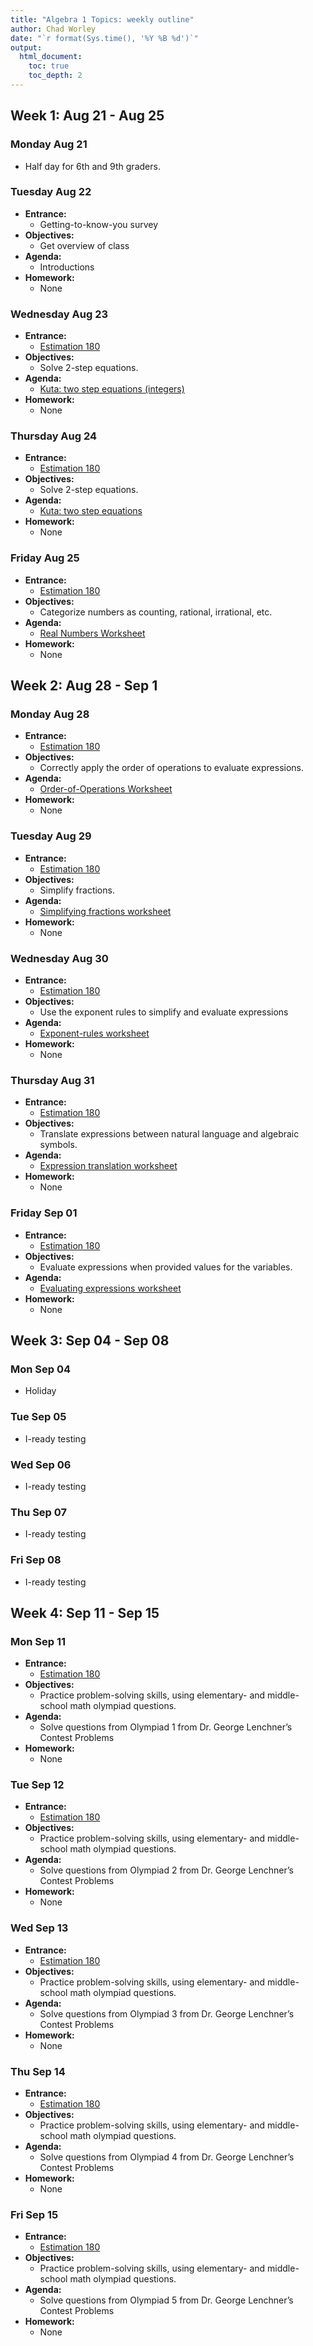 ```yaml
---
title: "Algebra 1 Topics: weekly outline"
author: Chad Worley
date: "`r format(Sys.time(), '%Y %B %d')`"
output:
  html_document:
    toc: true
    toc_depth: 2
---
```


## Week 1: Aug 21 - Aug 25

### Monday Aug 21

* Half day for 6th and 9th graders.

### Tuesday Aug 22

* **Entrance:** 
  * Getting-to-know-you survey
* **Objectives:** 
  * Get overview of class
* **Agenda:** 
  * Introductions
* **Homework:**
  * None
  
### Wednesday Aug 23

* **Entrance:** 
  * [Estimation 180](https://estimation180.com/){target="_blank"}
* **Objectives:** 
  * Solve 2-step equations.
* **Agenda:** 
  * [Kuta: two step equations (integers)](https://cdn.kutasoftware.com/Worksheets/PreAlg/Two-Step%20Equations%20With%20Integers.pdf){target="_blank"}
* **Homework:**
  * None
  
### Thursday Aug 24

* **Entrance:** 
  * [Estimation 180](https://estimation180.com/){target="_blank"}
* **Objectives:** 
  * Solve 2-step equations.
* **Agenda:** 
  * [Kuta: two step equations](https://cdn.kutasoftware.com/Worksheets/Alg1/Two-Step%20Equations.pdf){target="_blank"}
* **Homework:**
  * None
  
### Friday Aug 25

* **Entrance:** 
  * [Estimation 180](https://estimation180.com/){target="_blank"}
* **Objectives:** 
  * Categorize numbers as counting, rational, irrational, etc.
* **Agenda:** 
  * [Real Numbers Worksheet](https://drive.google.com/file/d/1g9ocH8kj57xVqGSiqj6Ey2G1MVpKN5_n/view?usp=drive_link){target="_blank"}
* **Homework:**
  * None

## Week 2: Aug 28 - Sep 1

### Monday Aug 28

* **Entrance:** 
  * [Estimation 180](https://estimation180.com/){target="_blank"}
* **Objectives:** 
  * Correctly apply the order of operations to evaluate expressions.
* **Agenda:** 
  * [Order-of-Operations Worksheet](https://drive.google.com/file/d/1Uejis5TCCsnLlPzMRmK3NHnODxFdhn20/view?usp=drive_link){target="_blank"}
* **Homework:**
  * None
  
### Tuesday Aug 29

* **Entrance:** 
  * [Estimation 180](https://estimation180.com/){target="_blank"}
* **Objectives:** 
  * Simplify fractions.
* **Agenda:** 
  * [Simplifying fractions worksheet](https://drive.google.com/file/d/12gruU-BfSaf9r6c_0l_hmgRC6k4KhvgS/view?usp=drive_link){target="_blank"}
* **Homework:**
  * None

### Wednesday Aug 30

* **Entrance:** 
  * [Estimation 180](https://estimation180.com/){target="_blank"}
* **Objectives:** 
  * Use the exponent rules to simplify and evaluate expressions
* **Agenda:** 
  * [Exponent-rules worksheet](https://drive.google.com/file/d/19TSZnQWgvTQB0Vq4TU6eZOLGn1OROwsg/view?usp=drive_link){target="_blank"}
* **Homework:**
  * None

### Thursday Aug 31

* **Entrance:** 
  * [Estimation 180](https://estimation180.com/){target="_blank"}
* **Objectives:** 
  * Translate expressions between natural language and algebraic symbols.
* **Agenda:** 
  * [Expression translation worksheet](https://drive.google.com/file/d/1LeHWQ8YF-yxgpw0PWfxeCFnm32GYkVKN/view?usp=drive_link){target="_blank"}
* **Homework:**
  * None

### Friday Sep 01

* **Entrance:** 
  * [Estimation 180](https://estimation180.com/){target="_blank"}
* **Objectives:** 
  * Evaluate expressions when provided values for the variables.
* **Agenda:** 
  * [Evaluating expressions worksheet](https://drive.google.com/file/d/1oMgNJlcuWbSvyTe4-H6B_PkwjuSdgQIo/view?usp=drive_link){target="_blank"}
* **Homework:**
  * None
  
## Week 3: Sep 04 - Sep 08

### Mon Sep 04

* Holiday

### Tue Sep 05

* I-ready testing

### Wed Sep 06

* I-ready testing

### Thu Sep 07

* I-ready testing

### Fri Sep 08

* I-ready testing

## Week 4: Sep 11 - Sep 15

### Mon Sep 11

* **Entrance:** 
  * [Estimation 180](https://estimation180.com/){target="_blank"}
* **Objectives:** 
  * Practice problem-solving skills, using elementary- and middle-school math olympiad questions.
* **Agenda:** 
  * Solve questions from Olympiad 1 from Dr. George Lenchner's Contest Problems
* **Homework:**
  * None
  
### Tue Sep 12

* **Entrance:** 
  * [Estimation 180](https://estimation180.com/){target="_blank"}
* **Objectives:** 
  * Practice problem-solving skills, using elementary- and middle-school math olympiad questions.
* **Agenda:** 
  * Solve questions from Olympiad 2 from Dr. George Lenchner's Contest Problems
* **Homework:**
  * None
  
### Wed Sep 13

* **Entrance:** 
  * [Estimation 180](https://estimation180.com/){target="_blank"}
* **Objectives:** 
  * Practice problem-solving skills, using elementary- and middle-school math olympiad questions.
* **Agenda:** 
  * Solve questions from Olympiad 3 from Dr. George Lenchner's Contest Problems
* **Homework:**
  * None
  
### Thu Sep 14

* **Entrance:** 
  * [Estimation 180](https://estimation180.com/){target="_blank"}
* **Objectives:** 
  * Practice problem-solving skills, using elementary- and middle-school math olympiad questions.
* **Agenda:** 
  * Solve questions from Olympiad 4 from Dr. George Lenchner's Contest Problems
* **Homework:**
  * None
  
### Fri Sep 15

* **Entrance:** 
  * [Estimation 180](https://estimation180.com/){target="_blank"}
* **Objectives:** 
  * Practice problem-solving skills, using elementary- and middle-school math olympiad questions.
* **Agenda:** 
  * Solve questions from Olympiad 5 from Dr. George Lenchner's Contest Problems
* **Homework:**
  * None

